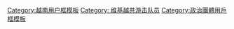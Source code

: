 {{Userbox-2
  |border-c = #fcd116
  |border-s = 1
  |id1       = [[File:FNL Flag.svg|70px]]
  |id1-c     = Red
  |id2       = [[File:A Viet Cong soldier crouches in a bunker with an SKS rifle. - NARA - 530624.tif |35px]]
  |id2-c     = Red
  |info-c   = red
  |info-s   = 8
  |info-fc  = yellow
  |info     = 该用户是（曾经是或想要当）'''[[越共游击队|<span style="color:yellow">会说话的草丛</span>]]'''。
}}<includeonly>[[Category: 维基越共游击队员|{{PAGENAME}}]]</includeonly>
<noinclude>
[[Category:越南用户框模板]]
[[Category: 维基越共游击队员]]
[[Category:政治團體用戶框模板]]
</noinclude>
